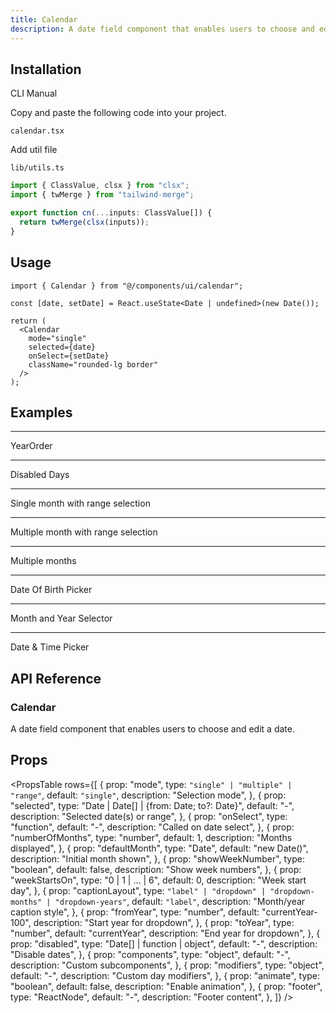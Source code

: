 ```yaml
---
title: Calendar
description: A date field component that enables users to choose and edit a date.
---
```


<ComponentPreview name="calendar-demo" className="" description="" />

## Installation

<Tabs defaultValue="cli" className="w-full">
  <TabsList>
    <TabsTrigger value="cli">CLI</TabsTrigger>
    <TabsTrigger value="manual">Manual</TabsTrigger>
  </TabsList>
  <TabsContent value="cli">
    <PkgOptions name="calendar" />
  </TabsContent>
  <TabsContent value="manual">
    <Steps>

<Step>Copy and paste the following code into your project.</Step>
<p>
  <code>calendar.tsx</code>
</p>
<ComponentSource name="calendar" />

<Step>Add util file</Step>

<p>
  <code>lib/utils.ts</code>
</p>

```jsx
import { ClassValue, clsx } from "clsx";
import { twMerge } from "tailwind-merge";

export function cn(...inputs: ClassValue[]) {
  return twMerge(clsx(inputs));
}
```

</Steps>
  </TabsContent>
</Tabs>

## Usage

```tsx
import { Calendar } from "@/components/ui/calendar";
```

```tsx
const [date, setDate] = React.useState<Date | undefined>(new Date());

return (
  <Calendar
    mode="single"
    selected={date}
    onSelect={setDate}
    className="rounded-lg border"
  />
);
```

## Examples

---

<Step>YearOrder</Step>

<ComponentPreview 
  name="calendaryearorder-demo" 
  className="" 
  description="" />

---

<Step>Disabled Days</Step>

<ComponentPreview
  name="calendardisabledays-demo"
  className="" 
  description="" />

---

<Step>Single month with range selection</Step>

<ComponentPreview
  name="calendarrangeselection-demo"
  className=""
  description=""
/>

---

<Step>Multiple month with range selection</Step>

<ComponentPreview
  name="calendarmultimonrange-demo"
  className=""
  description=""
/>

---

<Step>Multiple months</Step>

<ComponentPreview 
  name="calendarmultimon-demo" 
  className="" 
  description="" />

---

<Step>Date Of Birth Picker</Step>

<ComponentPreview
  name="calendardobpicker-demo"
  className=""
  description=""
/>

---

<Step>Month and Year Selector</Step>

<ComponentPreview
  name="calendarmonyearselector-demo"
  className=""
  description=""
/>

---

<Step>Date & Time Picker</Step>

<ComponentPreview
  name="calendardatetimepicker-demo"
  className=""
  description=""
/>

## API Reference

### Calendar

A date field component that enables users to choose and edit a date.

## Props

<PropsTable
  rows={[
    {
      prop: "mode",
      type: `"single" | "multiple" | "range"`,
      default: `"single"`,
      description: "Selection mode",
    },
    {
      prop: "selected",
      type: "Date | Date[] | {from: Date; to?: Date}",
      default: "-",
      description: "Selected date(s) or range",
    },
    {
      prop: "onSelect",
      type: "function",
      default: "-",
      description: "Called on date select",
    },
    {
      prop: "numberOfMonths",
      type: "number",
      default: 1,
      description: "Months displayed",
    },
    {
      prop: "defaultMonth",
      type: "Date",
      default: "new Date()",
      description: "Initial month shown",
    },
    {
      prop: "showWeekNumber",
      type: "boolean",
      default: false,
      description: "Show week numbers",
    },
    {
      prop: "weekStartsOn",
      type: "0 | 1 | ... | 6",
      default: 0,
      description: "Week start day",
    },
    {
      prop: "captionLayout",
      type: `"label" | "dropdown" | "dropdown-months" | "dropdown-years"`,
      default: `"label"`,
      description: "Month/year caption style",
    },
    {
      prop: "fromYear",
      type: "number",
      default: "currentYear-100",
      description: "Start year for dropdown",
    },
    {
      prop: "toYear",
      type: "number",
      default: "currentYear",
      description: "End year for dropdown",
    },
    {
      prop: "disabled",
      type: "Date[] | function | object",
      default: "-",
      description: "Disable dates",
    },
    {
      prop: "components",
      type: "object",
      default: "-",
      description: "Custom subcomponents",
    },
    {
      prop: "modifiers",
      type: "object",
      default: "-",
      description: "Custom day modifiers",
    },
    {
      prop: "animate",
      type: "boolean",
      default: false,
      description: "Enable animation",
    },
    {
      prop: "footer",
      type: "ReactNode",
      default: "-",
      description: "Footer content",
    },
  ]}
/>
